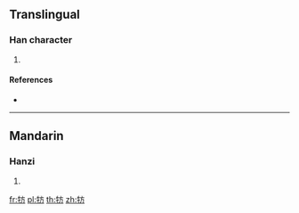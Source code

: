 ==Translingual==

===Han character===
{{Han char|rn=93|rad=牛|as=04|sn=8|four=|canj=HQYHS}}

# {{defn|Han|sort=牛04}}

====References====
* {{Han ref|kx=0698.050|dkj=19939|dj=1110.040|hdz=31806.030|uh=7265|ud=29285}}

----

==Mandarin==

===Hanzi===
{{cmn-hanzi|pin=[[fāng]] ([[fang1]]), [[lí]] ([[li2]])|wg=fang<sup>1</sup>, li<sup>2</sup>}}

# {{defn|lang=cmn|sort=牛04}}

[[fr:牥]]
[[pl:牥]]
[[th:牥]]
[[zh:牥]]